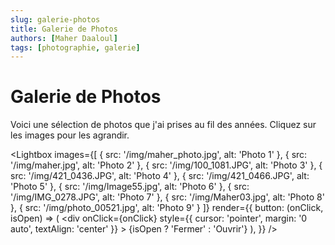 ```yaml
---
slug: galerie-photos
title: Galerie de Photos
authors: [Maher Daaloul]
tags: [photographie, galerie]
---
```


# Galerie de Photos

Voici une sélection de photos que j'ai prises au fil des années. Cliquez sur les images pour les agrandir.

<!-- truncate -->


<Lightbox 
  images={[
    { src: '/img/maher_photo.jpg', alt: 'Photo 1' },
    { src: '/img/maher.jpg', alt: 'Photo 2' },
    { src: '/img/100_1081.JPG', alt: 'Photo 3' },
    { src: '/img/421_0436.JPG', alt: 'Photo 4' },
    { src: '/img/421_0466.JPG', alt: 'Photo 5' },
    { src: '/img/Image55.jpg', alt: 'Photo 6' },
    { src: '/img/IMG_0278.JPG', alt: 'Photo 7' },
    { src: '/img/Maher03.jpg', alt: 'Photo 8' },
    { src: '/img/photo_00521.jpg', alt: 'Photo 9' }
  ]}
  render={{
    button: (onClick, isOpen) => (
      <div 
        onClick={onClick} 
        style={{ cursor: 'pointer', margin: '0 auto', textAlign: 'center' }}
      >
        {isOpen ? 'Fermer' : 'Ouvrir'}
      </div>
    ),
  }}
/>
